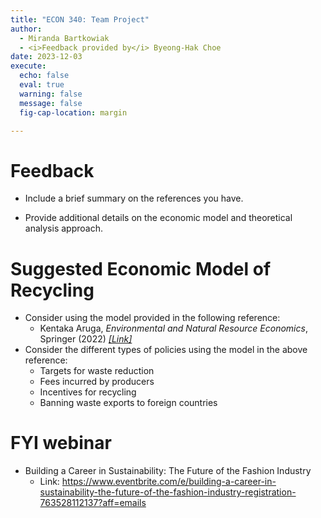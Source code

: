 ```yaml
---
title: "ECON 340: Team Project"
author: 
  - Miranda Bartkowiak
  - <i>Feedback provided by</i> Byeong-Hak Choe
date: 2023-12-03
execute: 
  echo: false
  eval: true
  warning: false
  message: false
  fig-cap-location: margin

---
```


# Feedback

- Include a brief summary on the references you have.

- Provide additional details on the economic model and theoretical analysis approach.

  
  
# Suggested Economic Model of Recycling

- Consider using the model provided in the following reference:
  - Kentaka Aruga, *Environmental and Natural Resource Economics*, Springer (2022) [*[Link]*](https://bcdanl.github.io/pdfs/econ-340-miranda-ref.pdf)
  
- Consider the different types of policies using the model in the above reference:
  - Targets for waste reduction
  - Fees incurred by producers
  - Incentives for recycling
  - Banning waste exports to foreign countries 


# FYI webinar

- Building a Career in Sustainability: The Future of the Fashion Industry
  - Link: [https://www.eventbrite.com/e/building-a-career-in-sustainability-the-future-of-the-fashion-industry-registration-763528112137?aff=emails](https://www.eventbrite.com/e/building-a-career-in-sustainability-the-future-of-the-fashion-industry-registration-763528112137?aff=emails)
  
  